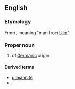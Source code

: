 ==English==
{{wikipedia}}

===Etymology===
From {{etyl|de|en}}, meaning "man from [[Ulm]]".

===Proper noun===
{{en-proper noun|s}}

# {{surname|from=German|dot=}} of [[Germanic]] origin.

====Derived terms====
* [[ullmannite]]
* {{w|Ullmann condensation}}